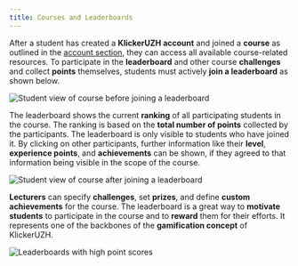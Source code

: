 ```yaml
---
title: Courses and Leaderboards
---
```


After a student has created a **KlickerUZH account** and joined a **course** as outlined in the [account section](/student_tutorials/student_accounts), they can access all available course-related resources. To participate in the **leaderboard** and other course **challenges** and collect **points** themselves, students must actively **join a leaderboard** as shown below.

![Student view of course before joining a leaderboard](/img_v3/03_join_leaderboard.png)

The leaderboard shows the current **ranking** of all participating students in the course. The ranking is based on the **total number of points** collected by the participants. The leaderboard is only visible to students who have joined it. By clicking on other participants, further information like their **level**, **experience points**, and **achievements** can be shown, if they agreed to that information being visible in the scope of the course.

![Student view of course after joining a leaderboard](/img_v3/04_leaderboard.png)

**Lecturers** can specify **challenges**, set **prizes**, and define **custom achievements** for the course. The leaderboard is a great way to **motivate students** to participate in the course and to **reward** them for their efforts. It represents one of the backbones of the **gamification concept** of KlickerUZH.

![Leaderboards with high point scores](/img_v3/08_gamification.png)
